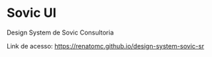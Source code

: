 
<Meta title="Home" />

# Sovic UI

Design System de Sovic Consultoria

Link de acesso: https://renatomc.github.io/design-system-sovic-sr